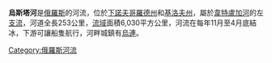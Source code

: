 {{Infobox River
  | river_name      = 烏斯塔河
  | image_name      = 
  | image_size      =
  | caption         = 
  | origin          = 
  | mouth           = [[韋特盧加河|韋特盧加河]]
  | basin_countries = {{flag|Russia}}
  | length          = 253公里
  | elevation       = 
  | mouth_elevation = 
  | discharge       = 
  | watershed       = 6,030平方公里
}}

'''烏斯塔河'''是[[俄羅斯|俄羅斯]]的河流，位於[[下諾夫哥羅德州|下諾夫哥羅德州]]和[[基洛夫州|基洛夫州]]，屬於[[韋特盧加河|韋特盧加河]]的左[[支流|支流]]，河道全長253公里，[[流域|流域]]面積6,030平方公里，河流在每年11月至4月底結冰，下游可讓船隻航行，河畔城鎮有[[烏連|烏連]]。

[[Category:俄羅斯河流|Category:俄羅斯河流]]

{{俄羅斯地理小作品}}